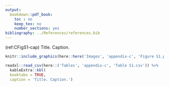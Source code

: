 ```yaml
---
output:
  bookdown::pdf_book:
    toc : no
    keep_tex: no
    number_sections: yes
bibliography: ../References/references.bib
---
```


(ref:CFigS1-cap) Title. Caption.

```r
knitr::include_graphics(here::here('Images', 'appendix-c', 'Figure S1.pdf'))
```

<!----- Tables---->

\captionsetup{width=7in}

```r
readxl::read_csv(here::('Tables', 'appendix-c', 'Table S1.csv')) %>%
  kableExtra::kbl(
  booktabs = TRUE,
  caption = 'Title. Caption.')
```